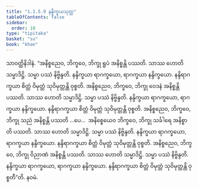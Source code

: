 ```yaml
---
title: "1.1.5.9 နန္ဒိက္ခယသုတ္တ"
tableOfContents: false
sidebar:
  order: 10
type: "tipitaka"
basket: "su"
book: "khan"
---
```



<DynamicBreadcrumb />

<Division number="51" book="khan">

<Paragraph number="223" book="khan">
သာဝတ္ထိနိဒါနံ. “အနိစ္စညေဝ, ဘိက္ခဝေ, ဘိက္ခု ရူပံ အနိစ္စန္တိ ပဿတိ. သာဿ ဟောတိ သမ္မာဒိဋ္ဌိ. သမ္မာ ပဿံ နိဗ္ဗိန္ဒတိ. နန္ဒိက္ခယာ ရာဂက္ခယော, ရာဂက္ခယာ နန္ဒိက္ခယော. နန္ဒိရာဂက္ခယာ စိတ္တံ ဝိမုတ္တံ သုဝိမုတ္တန္တိ ဝုစ္စတိ. အနိစ္စညေဝ, ဘိက္ခဝေ, ဘိက္ခု ဝေဒနံ အနိစ္စန္တိ ပဿတိ. သာဿ ဟောတိ သမ္မာဒိဋ္ဌိ. သမ္မာ ပဿံ နိဗ္ဗိန္ဒတိ. နန္ဒိက္ခယာ ရာဂက္ခယော, ရာဂက္ခယာ နန္ဒိက္ခယော. နန္ဒိရာဂက္ခယာ စိတ္တံ ဝိမုတ္တံ သုဝိမုတ္တန္တိ ဝုစ္စတိ. အနိစ္စညေဝ, ဘိက္ခဝေ, ဘိက္ခု သညံ အနိစ္စန္တိ ပဿတိ …ပေ…  အနိစ္စေယေဝ ဘိက္ခဝေ, ဘိက္ခု သင်္ခါရေ အနိစ္စာတိ ပဿတိ. သာဿ ဟောတိ သမ္မာဒိဋ္ဌိ. သမ္မာ ပဿံ နိဗ္ဗိန္ဒတိ. နန္ဒိက္ခယာ ရာဂက္ခယော, ရာဂက္ခယာ နန္ဒိက္ခယော. နန္ဒိရာဂက္ခယာ စိတ္တံ ဝိမုတ္တံ သုဝိမုတ္တန္တိ ဝုစ္စတိ. အနိစ္စညေဝ, ဘိက္ခဝေ, ဘိက္ခု ဝိညာဏံ အနိစ္စန္တိ ပဿတိ. သာဿ ဟောတိ သမ္မာဒိဋ္ဌိ. သမ္မာ ပဿံ နိဗ္ဗိန္ဒတိ. နန္ဒိက္ခယာ ရာဂက္ခယော, ရာဂက္ခယာ နန္ဒိက္ခယော. နန္ဒိရာဂက္ခယာ စိတ္တံ ဝိမုတ္တံ သုဝိမုတ္တန္တိ ဝုစ္စတီ”တိ.

</Paragraph>
</Division>

<Paragraph number="224" type="center" book="khan">
နဝမံ.
</Paragraph>